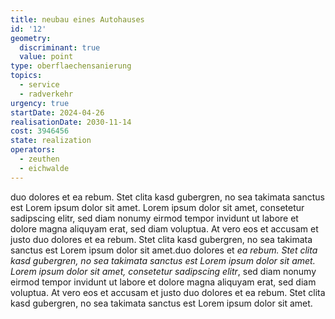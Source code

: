```yaml
---
title: neubau eines Autohauses
id: '12'
geometry:
  discriminant: true
  value: point
type: oberflaechensanierung
topics:
  - service
  - radverkehr
urgency: true
startDate: 2024-04-26
realisationDate: 2030-11-14
cost: 3946456
state: realization
operators:
  - zeuthen
  - eichwalde
---
```


duo dolores et ea rebum. Stet clita kasd gubergren, no sea takimata sanctus est Lorem ipsum dolor sit amet. Lorem ipsum dolor sit amet, consetetur sadipscing elitr, sed diam nonumy eirmod tempor invidunt ut labore et dolore magna aliquyam erat, sed diam voluptua. At vero eos et accusam et justo duo dolores et ea rebum. Stet clita kasd gubergren, no sea takimata sanctus est Lorem ipsum dolor sit amet.duo dolores et _ea rebum. Stet clita kasd gubergren, no sea takimata sanctus est Lorem ipsum dolor sit amet. Lorem ipsum dolor sit amet, consetetur sadipscing elitr_, sed diam nonumy eirmod tempor invidunt ut labore et dolore magna aliquyam erat, sed diam voluptua. At vero eos et accusam et justo duo dolores et ea rebum. Stet clita kasd gubergren, no sea takimata sanctus est Lorem ipsum dolor sit amet.
